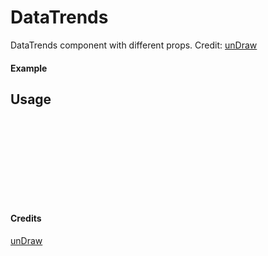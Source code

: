 
<Meta of={DataTrends} title="unDraw/DataTrends" />

# DataTrends

DataTrends component with different props.
Credit: [unDraw](https://undraw.co/illustrations)

#### Example

<Canvas of={DataTrends.Primary} />

## Usage

```ts
import { DataTrends } from "yadl-ui";

const Example = () => {
  return (
      <DataTrends />
  );
};

export default Example;
```

#### Credits
[unDraw](https://undraw.co/illustrations)
